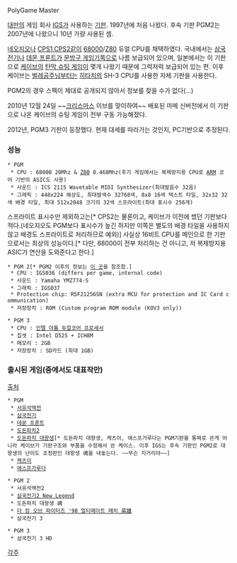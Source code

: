 PolyGame Master

[[대만]]의 게임 회사 [[IGS]]가 사용하는 [[기판]]. 1997년에 처음 나왔다. 후속 기판 PGM2는 2007년에 나왔으니 10년 가량 사용된 셈.

[[네오지오]]나 [[CPS1]],[[CPS2]]같이 [[68000]]/[[Z80]] 듀얼 CPU를 채택하였다. 국내에서는 [[삼국전기]]나 [[데몬 프론트]]가 [[문방구 게임기]]쪽으로 나름 보급되어 있으며, 일본에서는 이 기판으로 [[케이브]]의 [[탄막 슈팅 게임]]이 몇개 나왔기 때문에 그럭저럭 보급되어 있는 편. 이후 케이브는 [[벌레공주님]]부터는 [[히타치]]의 SH-3 CPU를 사용한 자체 기판을 사용한다.

PGM2의 경우 스펙이 제대로 공개되지 않아서 정보를 찾을 수가 없다(...)

2010년 12월 24일 ~~[[크리스마스]] 이브를 맞이하여~~ 배포된 마메 신버전에서 이 기판으로 나온 케이브의 슈팅 게임이 전부 구동 가능해졌다.

2012년, PGM3 기판이 등장했다. 현재 대세를 따라가는 것인지, PC기반으로 추정된다.

=== 성능 === 
 * PGM
  * CPU : 68000 20Mhz & [[Z80]] 8.468Mhz(후기 게임에서는 복제방지용 CPU로 [[ARM]] 코어 기반의 ASIC도 사용)
  * 사운드 : ICS 2115 Wavetable MIDI Synthesizer(최대발음수 32음)
  * 그래픽 : 448x224 해상도, 최대발색수 32768색, 8x8 16색 텍스트 타일, 32x32 32색 배경 타일, 최대 512x2048 크기의 32색 스프라이트(최대 표시수 256개)

스프라이트 표시수만 제외하고는[* CPS2는 물론이고, 케이브가 이전에 썼던 기판보다 적다.(네오지오도 PGM보다 표시수가 높긴 하지만 이쪽은 별도의 배경 타일을 사용하지 않고 배경도 스프라이트로 처리하므로 예외)] 사실상 16비트 CPU를 메인으로 한 기판으로서는 최상의 성능이다.[* 다만, 68000이 전부 처리하는 건 아니고, 저 복제방지용 ASIC가 연산을 도와준다고 한다.]

 * PGM 2[* PGM2 이후의 정보는 [http://en.wikipedia.org/wiki/PolyGame_Master 이 곳]을 참조함.]
  * CPU : IGS036 (differs per game, internal code)
  * 사운드 : Yamaha YMZ774-S
  * 그래픽 : IGS037
  * Protection chip: R5F21256SN (extra MCU for protection and IC Card communication)
  * 저장장치 : ROM (Custom program ROM module (KOV3 only))

 * PGM 3
  * CPU : [[인텔 아톰 시리즈|인텔 아톰 듀얼코어 프로세서]]
  * 칩셋 : Intel D525 + ICH8M
  * 메모리 : 2GB
  * 저장장치 : SD카드 (최대 1GB)

=== 출시된 게임(중에서도 대표작만) ===
[http://en.wikipedia.org/wiki/PolyGame_Master 출처]

 * PGM
  * [[서유석액전]]
  * [[삼국전기]]
  * [[데몬 프론트]]
  * [[도돈파치2]]
  * [[도돈파치 대왕생]][* 도돈파치 대왕생, 케츠이, 에스프가루다는 PGM기판을 통짜로 쓴게 아니라 케이브가 기판구조와 부품을 수정해서 쓴 케이스. 이후 IGS는 후속 기판인 PGM2로 대왕생의 난이도 조정판인 대왕생 魂을 내놓는다. ~~무슨 지거리야~~]
  * [[케츠이]]
  * [[에스프가루다]]

 * PGM 2
  * 서유석액전2
  * [[삼국전기2 플러스|삼국전기2 New Legend]]
  * 도돈파치 대왕생 魂
  * [[KOF 98 UM|더 킹 오브 파이터즈 '98 얼티메이트 매치 英雄]]
  * 삼국전기 3

 * PGM 3
  * 삼국전기 3 HD
[[각주]]
